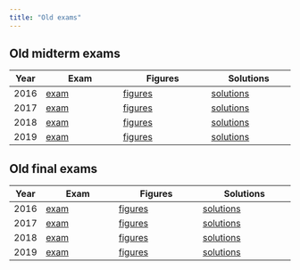 ```yaml
---
title: "Old exams"
---
```


## Old midterm exams

Year  | Exam                       | Figures                        | Solutions
------|----------------------------|--------------------------------|------------------------------
2016  | [exam](midterm-20161-q.pdf)  | [figures](midterm-20161-f.pdf) | [solutions](midterm-20161-s.pdf)
2017  | [exam](midterm-20171-q.pdf)  | [figures](midterm-20171-f.pdf) | [solutions](midterm-20171-s.pdf)
2018  | [exam](midterm-20181-q.pdf)  | [figures](midterm-20181-f.pdf) | [solutions](midterm-20181-s.pdf)
2019  | [exam](midterm-20191-q.pdf)  | [figures](midterm-20191-f.pdf) | [solutions](midterm-20191-s.pdf)


## Old final exams

Year  | Exam                     | Figures                      | Solutions
------|--------------------------|------------------------------|---------------------------------
2016  | [exam](final-20161-q.pdf)  | [figures](final-20161-f.pdf) | [solutions](final-20161-s.pdf) 
2017  | [exam](final-20171-q.pdf)  | [figures](final-20171-f.pdf) | [solutions](final-20171-s.pdf) 
2018  | [exam](final-20181-q.pdf)  | [figures](final-20181-f.pdf) | [solutions](final-20181-s.pdf) 
2019  | [exam](final-20191-q.pdf)  | [figures](final-20191-f.pdf) | [solutions](final-20191-s.pdf) 
